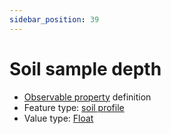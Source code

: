 ```yaml
---
sidebar_position: 39
---
```



# Soil sample depth

- [Observable property](/viewers/dawe-vocabs?uri=https://linked.data.gov.au/def/nrm/93932e83-41aa-48e6-b05c-ecde9bfcca99) definition
- Feature type: [soil profile](http://linked.data.gov.au/def/tern-cv/80c39b95-0912-4267-bb66-2fa081683723)
- Value type: [Float](https://w3id.org/tern/ontologies/tern/Float)


<Example protocolModule="soil-pit-characterization" observableProperty="https://linked.data.gov.au/def/nrm/93932e83-41aa-48e6-b05c-ecde9bfcca99" />
